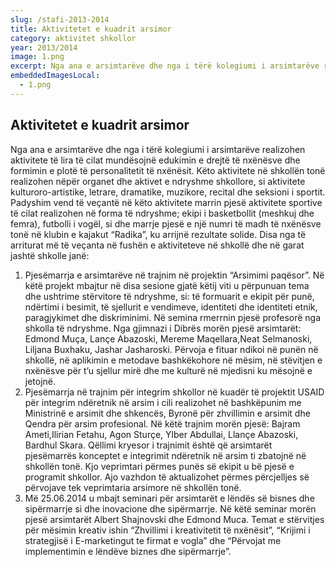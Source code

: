 ```yaml
---
slug: /stafi-2013-2014
title: Aktivitetet e kuadrit arsimor
category: aktivitet shkollor
year: 2013/2014
image: 1.png
excerpt: Nga ana e arsimtarëve dhe nga i tërë kolegiumi i arsimtarëve realizohen aktivitete të lira të cilat mundësojnë edukimin e drejtë të nxënësve dhe formimin ...
embeddedImagesLocal:
  - 1.png
---
```


## Aktivitetet e kuadrit arsimor

Nga ana e arsimtarëve dhe nga i tërë kolegiumi i arsimtarëve realizohen
aktivitete të lira të cilat mundësojnë edukimin e drejtë të nxënësve dhe formimin
e plotë të personalitetit të nxënësit. Këto aktivitete në shkollën tonë realizohen
nëpër organet dhe aktivet e ndryshme shkollore, si aktivitete kulturoro-artistike,
letrare, dramatike, muzikore, recital dhe seksioni i sportit.
Padyshim vend të veçantë në këto aktivitete marrin pjesë aktivitete sportive
të cilat realizohen në forma të ndryshme; ekipi i basketbollit (meshkuj dhe femra),
futbolli i vogël, si dhe marrje pjesë e një numri të madh të nxënësve tonë në klubin
e kajakut “Radika”, ku arrijnë rezultate solide.
Disa nga të arriturat më të veçanta në fushën e aktiviteteve në shkollë dhe në
garat jashtë shkolle janë:

1. Pjesëmarrja e arsimtarëve në trajnim në projektin “Arsimimi paqësor”. Në këtë
   projekt mbajtur në disa sesione gjatë këtij viti u përpunuan tema dhe ushtrime
   stërvitore të ndryshme, si: të formuarit e ekipit për punë, ndërtimi i besimit, të
   sjellurit e vendimeve, identiteti dhe identiteti etnik, paragjykimet dhe diskriminimi.
   Në semina rmerrnin pjesë profesorë nga shkolla të ndryshme. Nga gjimnazi i
   Dibrës morën pjesë arsimtarët: Edmond Muça, Lançe Abazoski, Mereme
   Maqellara,Neat Selmanoski, Liljana Buxhaku, Jashar Jasharoski. Përvoja e fituar
   ndikoi në punën në shkollë, në aplikimin e metodave bashkëkohore në mësim, në
   stëvitjen e nxënësve për t’u sjellur mirë dhe me kulturë në mjedisni ku mësojnë e
   jetojnë.
1. Pjesëmarrja në trajnim për integrim shkollor në kuadër të projektit USAID për
   integrim ndëretnik në arsim i cili realizohet në bashkëpunim me Ministrinë e
   arsimit dhe shkencës, Byronë për zhvillimin e arsimit dhe Qendra për arsim
   profesional. Në këtë trajnim morën pjesë: Bajram Ameti,Ilirian Fetahu, Agon
   Sturçe, Ylber Abdullai, Llançe Abazoski, Bardhul Skara. Qëllimi kryesor i trajnimit
   është që arsimtarët pjesëmarrës konceptet e integrimit ndëretnik në arsim ti
   zbatojnë në shkollën tonë. Kjo veprimtari përmes punës së ekipit u bë pjesë e
   programit shkollor. Ajo vazhdon të aktualizohet përmes përcjelljes së përvojave
   tek veprimtaria arsimore në shkollën tonë.
1. Më 25.06.2014 u mbajt seminari për arsimtarët e lëndës së bisnes dhe
   sipërmarrje si dhe inovacione dhe sipërmarrje. Në këtë seminar morën pjesë
   arsimtarët Albert Shajnovski dhe Edmond Muca. Temat e stërvitjes për mësimin
   kreativ ishin “Zhvillimi i kreativitetit të nxënësit”, “Krijimi i strategjisë i E-marketingut te firmat e vogla” dhe “Përvojat me implementimin e lëndëve biznes
   dhe sipërmarrje”.
